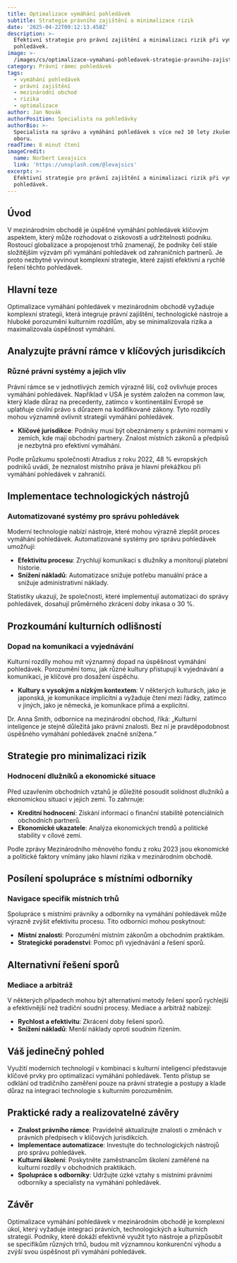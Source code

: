 ```yaml
---
title: Optimalizace vymáhání pohledávek
subtitle: Strategie právního zajištění a minimalizace rizik
date: '2025-04-22T09:12:13.458Z'
description: >-
  Efektivní strategie pro právní zajištění a minimalizaci rizik při vymáhání
  pohledávek.
image: >-
  /images/cs/optimalizace-vymahani-pohledavek-strategie-pravniho-zajisteni-a-minimalizace-rizik-v-mezinarodnim-obchode-1745226733253.jpg
category: Právní rámec pohledávek
tags:
  - vymáhání pohledávek
  - právní zajištění
  - mezinárodní obchod
  - rizika
  - optimalizace
author: Jan Novák
authorPosition: Specialista na pohledávky
authorBio: >-
  Specialista na správu a vymáhání pohledávek s více než 10 lety zkušeností v
  oboru.
readTime: 8 minut čtení
imageCredit:
  name: Norbert Levajsics
  link: 'https://unsplash.com/@levajsics'
excerpt: >-
  Efektivní strategie pro právní zajištění a minimalizaci rizik při vymáhání
  pohledávek.
---
```

## Úvod

V mezinárodním obchodě je úspěšné vymáhání pohledávek klíčovým aspektem, který může rozhodovat o ziskovosti a udržitelnosti podniku. Rostoucí globalizace a propojenost trhů znamenají, že podniky čelí stále složitějším výzvám při vymáhání pohledávek od zahraničních partnerů. Je proto nezbytné vyvinout komplexní strategie, které zajistí efektivní a rychlé řešení těchto pohledávek.

## Hlavní teze

Optimalizace vymáhání pohledávek v mezinárodním obchodě vyžaduje komplexní strategii, která integruje právní zajištění, technologické nástroje a hluboké porozumění kulturním rozdílům, aby se minimalizovala rizika a maximalizovala úspěšnost vymáhání.

## Analyzujte právní rámce v klíčových jurisdikcích

### Různé právní systémy a jejich vliv

Právní rámce se v jednotlivých zemích výrazně liší, což ovlivňuje proces vymáhání pohledávek. Například v USA je systém založen na common law, který klade důraz na precedenty, zatímco v kontinentální Evropě se uplatňuje civilní právo s důrazem na kodifikované zákony. Tyto rozdíly mohou významně ovlivnit strategii vymáhání pohledávek.

- **Klíčové jurisdikce**: Podniky musí být obeznámeny s právními normami v zemích, kde mají obchodní partnery. Znalost místních zákonů a předpisů je nezbytná pro efektivní vymáhání.

Podle průzkumu společnosti Atradius z roku 2022, 48 % evropských podniků uvádí, že neznalost místního práva je hlavní překážkou při vymáhání pohledávek v zahraničí.

## Implementace technologických nástrojů

### Automatizované systémy pro správu pohledávek

Moderní technologie nabízí nástroje, které mohou výrazně zlepšit proces vymáhání pohledávek. Automatizované systémy pro správu pohledávek umožňují:

- **Efektivitu procesu**: Zrychlují komunikaci s dlužníky a monitorují platební historie.
- **Snížení nákladů**: Automatizace snižuje potřebu manuální práce a snižuje administrativní náklady.

Statistiky ukazují, že společnosti, které implementují automatizaci do správy pohledávek, dosahují průměrného zkrácení doby inkasa o 30 %.

## Prozkoumání kulturních odlišností

### Dopad na komunikaci a vyjednávání

Kulturní rozdíly mohou mít významný dopad na úspěšnost vymáhání pohledávek. Porozumění tomu, jak různé kultury přistupují k vyjednávání a komunikaci, je klíčové pro dosažení úspěchu.

- **Kultury s vysokým a nízkým kontextem**: V některých kulturách, jako je japonská, je komunikace implicitní a vyžaduje čtení mezi řádky, zatímco v jiných, jako je německá, je komunikace přímá a explicitní.

Dr. Anna Smith, odbornice na mezinárodní obchod, říká: „Kulturní inteligence je stejně důležitá jako právní znalosti. Bez ní je pravděpodobnost úspěšného vymáhání pohledávek značně snížena.“

## Strategie pro minimalizaci rizik

### Hodnocení dlužníků a ekonomické situace

Před uzavřením obchodních vztahů je důležité posoudit solidnost dlužníků a ekonomickou situaci v jejich zemi. To zahrnuje:

- **Kreditní hodnocení**: Získání informací o finanční stabilitě potenciálních obchodních partnerů.
- **Ekonomické ukazatele**: Analýza ekonomických trendů a politické stability v cílové zemi.

Podle zprávy Mezinárodního měnového fondu z roku 2023 jsou ekonomické a politické faktory vnímány jako hlavní rizika v mezinárodním obchodě.

## Posílení spolupráce s místními odborníky

### Navigace specifik místních trhů

Spolupráce s místními právníky a odborníky na vymáhání pohledávek může výrazně zvýšit efektivitu procesu. Tito odborníci mohou poskytnout:

- **Místní znalosti**: Porozumění místním zákonům a obchodním praktikám.
- **Strategické poradenství**: Pomoc při vyjednávání a řešení sporů.

## Alternativní řešení sporů

### Mediace a arbitráž

V některých případech mohou být alternativní metody řešení sporů rychlejší a efektivnější než tradiční soudní procesy. Mediace a arbitráž nabízejí:

- **Rychlost a efektivitu**: Zkrácení doby řešení sporů.
- **Snížení nákladů**: Menší náklady oproti soudním řízením.

## Váš jedinečný pohled

Využití moderních technologií v kombinaci s kulturní inteligencí představuje klíčové prvky pro optimalizaci vymáhání pohledávek. Tento přístup se odklání od tradičního zaměření pouze na právní strategie a postupy a klade důraz na integraci technologie s kulturním porozuměním.

## Praktické rady a realizovatelné závěry

- **Znalost právního rámce**: Pravidelně aktualizujte znalosti o změnách v právních předpisech v klíčových jurisdikcích.
- **Implementace automatizace**: Investujte do technologických nástrojů pro správu pohledávek.
- **Kulturní školení**: Poskytněte zaměstnancům školení zaměřené na kulturní rozdíly v obchodních praktikách.
- **Spolupráce s odborníky**: Udržujte úzké vztahy s místními právními odborníky a specialisty na vymáhání pohledávek.

## Závěr

Optimalizace vymáhání pohledávek v mezinárodním obchodě je komplexní úkol, který vyžaduje integraci právních, technologických a kulturních strategií. Podniky, které dokáží efektivně využít tyto nástroje a přizpůsobit se specifikům různých trhů, budou mít významnou konkurenční výhodu a zvýší svou úspěšnost při vymáhání pohledávek.
